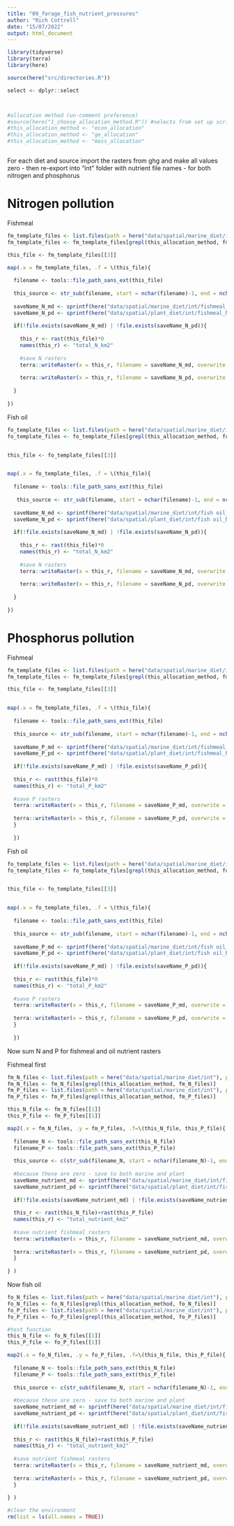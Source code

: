 ```yaml
---
title: "09_forage_fish_nutrient_pressures"
author: "Rich Cottrell"
date: "15/07/2022"
output: html_document
---
```



```r

library(tidyverse)
library(terra)
library(here)

source(here("src/directories.R"))

select <- dplyr::select



#allocation method (un-comment preference)
#source(here("1_choose_allocation_method.R")) #selects from set up script
#this_allocation_method <- "econ_allocation"
#this_allocation_method <- "ge_allocation"
#this_allocation_method <- "mass_allocation"



```

For each diet and source import the rasters from ghg and make all values zero - then re-export into "int" folder with nutrient file names - for both nitrogen and phosphorus

# Nitrogen pollution

Fishmeal

```r

fm_template_files <- list.files(path = here("data/spatial/marine_diet/int"), pattern = "fishmeal_ghg_km2", full.names = TRUE)
fm_template_files <- fm_template_files[grepl(this_allocation_method, fm_template_files)]

this_file <- fm_template_files[[3]]

map(.x = fm_template_files, .f = \(this_file){
  
  filename <- tools::file_path_sans_ext(this_file)
  
  this_source <- str_sub(filename, start = nchar(filename)-1, end = nchar(filename))
  
  saveName_N_md <- sprintf(here("data/spatial/marine_diet/int/fishmeal_N_km2_%s_%s.tif"), this_allocation_method, this_source)
  saveName_N_pd <- sprintf(here("data/spatial/plant_diet/int/fishmeal_N_km2_%s_%s.tif"), this_allocation_method, this_source)
  
  if(!file.exists(saveName_N_md) | !file.exists(saveName_N_pd)){
    
    this_r <- rast(this_file)*0
    names(this_r) <- "total_N_km2"
    
    #save N rasters
    terra::writeRaster(x = this_r, filename = saveName_N_md, overwrite = TRUE)
    
    terra::writeRaster(x = this_r, filename = saveName_N_pd, overwrite = TRUE)
    
  }
  
})

```

Fish oil

```r

fo_template_files <- list.files(path = here("data/spatial/marine_diet/int"), pattern = "fish oil_ghg", full.names = TRUE)
fo_template_files <- fo_template_files[grepl(this_allocation_method, fo_template_files)]


this_file <- fo_template_files[[3]]


map(.x = fo_template_files, .f = \(this_file){
  
  filename <- tools::file_path_sans_ext(this_file)
  
   this_source <- str_sub(filename, start = nchar(filename)-1, end = nchar(filename))
  
  saveName_N_md <- sprintf(here("data/spatial/marine_diet/int/fish oil_N_km2_%s_%s.tif"), this_allocation_method, this_source)
  saveName_N_pd <- sprintf(here("data/spatial/plant_diet/int/fish oil_N_km2_%s_%s.tif"), this_allocation_method, this_source)
  
  if(!file.exists(saveName_N_md) | !file.exists(saveName_N_pd)){
    
    this_r <- rast(this_file)*0
    names(this_r) <- "total_N_km2"
    
    #save N rasters
    terra::writeRaster(x = this_r, filename = saveName_N_md, overwrite = TRUE)
    
    terra::writeRaster(x = this_r, filename = saveName_N_pd, overwrite = TRUE)
    
  }
  
})

```



# Phosphorus pollution

Fishmeal

```r
fm_template_files <- list.files(path = here("data/spatial/marine_diet/int"), pattern = "fishmeal_ghg_km2", full.names = TRUE)
fm_template_files <- fm_template_files[grepl(this_allocation_method, fm_template_files)]

this_file <- fm_template_files[[3]]


map(.x = fm_template_files, .f = \(this_file){
  
  filename <- tools::file_path_sans_ext(this_file)
  
  this_source <- str_sub(filename, start = nchar(filename)-1, end = nchar(filename))
  
  saveName_P_md <- sprintf(here("data/spatial/marine_diet/int/fishmeal_P_km2_%s_%s.tif"), this_allocation_method, this_source)
  saveName_P_pd <- sprintf(here("data/spatial/plant_diet/int/fishmeal_P_km2_%s_%s.tif"), this_allocation_method, this_source)
  
  if(!file.exists(saveName_P_md) | !file.exists(saveName_P_pd)){
  
  this_r <- rast(this_file)*0
  names(this_r) <- "total_P_km2"
  
  #save P rasters
  terra::writeRaster(x = this_r, filename = saveName_P_md, overwrite = TRUE)
  
  terra::writeRaster(x = this_r, filename = saveName_P_pd, overwrite = TRUE)
  }
  
  })


```


Fish oil 

```r
fo_template_files <- list.files(path = here("data/spatial/marine_diet/int"), pattern = "fish oil_ghg", full.names = TRUE)
fo_template_files <- fo_template_files[grepl(this_allocation_method, fo_template_files)]


this_file <- fo_template_files[[3]]


map(.x = fo_template_files, .f = \(this_file){
  
  filename <- tools::file_path_sans_ext(this_file)
  
  this_source <- str_sub(filename, start = nchar(filename)-1, end = nchar(filename))
  
  saveName_P_md <- sprintf(here("data/spatial/marine_diet/int/fish oil_P_km2_%s_%s.tif"), this_allocation_method, this_source)
  saveName_P_pd <- sprintf(here("data/spatial/plant_diet/int/fish oil_P_km2_%s_%s.tif"), this_allocation_method, this_source)
  
  if(!file.exists(saveName_P_md) | !file.exists(saveName_P_pd)){
  
  this_r <- rast(this_file)*0
  names(this_r) <- "total_P_km2"
  
  #save P rasters
  terra::writeRaster(x = this_r, filename = saveName_P_md, overwrite = TRUE)
  
  terra::writeRaster(x = this_r, filename = saveName_P_pd, overwrite = TRUE)
  }
  
  })


```

Now sum N and P for fishmeal and oil nutrient rasters

Fishmeal first

```r
fm_N_files <- list.files(path = here("data/spatial/marine_diet/int"), pattern = "fishmeal_N", full.names = TRUE)
fm_N_files <- fm_N_files[grepl(this_allocation_method, fm_N_files)]
fm_P_files <- list.files(path = here("data/spatial/marine_diet/int"), pattern = "fishmeal_P", full.names = TRUE)
fm_P_files <- fm_P_files[grepl(this_allocation_method, fm_P_files)]

this_N_file <- fm_N_files[[1]]
this_P_file <- fm_P_files[[1]]

map2(.x = fm_N_files, .y = fm_P_files, .f=\(this_N_file, this_P_file){
  
  filename_N <- tools::file_path_sans_ext(this_N_file)
  filename_P <- tools::file_path_sans_ext(this_P_file)
  
  this_source <- c(str_sub(filename_N, start = nchar(filename_N)-1, end= nchar(filename_N)), str_sub(filename_P, start = nchar(filename_P)-1, end= nchar(filename_P))) |> unique()
  
  #because these are zero - save to both marine and plant
  saveName_nutrient_md <- sprintf(here("data/spatial/marine_diet/int/fishmeal_nutrient_km2_%s_%s.tif"), this_allocation_method, this_source)
  saveName_nutrient_pd <- sprintf(here("data/spatial/plant_diet/int/fishmeal_nutrient_km2_%s_%s.tif"), this_allocation_method, this_source)
  
  if(!file.exists(saveName_nutrient_md) | !file.exists(saveName_nutrient_pd)){
  
  this_r <- rast(this_N_file)+rast(this_P_file)
  names(this_r) <- "total_nutrient_km2"
  
  #save nutrient fishmeal rasters
  terra::writeRaster(x = this_r, filename = saveName_nutrient_md, overwrite = TRUE)
  
  terra::writeRaster(x = this_r, filename = saveName_nutrient_pd, overwrite = TRUE)
  }
  
} )

```


Now fish oil

```r
fo_N_files <- list.files(path = here("data/spatial/marine_diet/int"), pattern = "fish oil_N", full.names = TRUE)
fo_N_files <- fo_N_files[grepl(this_allocation_method, fo_N_files)]
fo_P_files <- list.files(path = here("data/spatial/marine_diet/int"), pattern = "fish oil_P", full.names = TRUE)
fo_P_files <- fo_P_files[grepl(this_allocation_method, fo_P_files)]

#test function
this_N_file <- fo_N_files[[1]]
this_P_file <- fo_P_files[[1]]

map2(.x = fo_N_files, .y = fo_P_files, .f=\(this_N_file, this_P_file){
  
  filename_N <- tools::file_path_sans_ext(this_N_file)
  filename_P <- tools::file_path_sans_ext(this_P_file)
  
  this_source <- c(str_sub(filename_N, start = nchar(filename_N)-1, end= nchar(filename_N)), str_sub(filename_P, start = nchar(filename_P)-1, end= nchar(filename_P))) |> unique()
  
  #because these are zero - save to both marine and plant
  saveName_nutrient_md <- sprintf(here("data/spatial/marine_diet/int/fish oil_nutrient_km2_%s_%s.tif"), this_allocation_method, this_source)
  saveName_nutrient_pd <- sprintf(here("data/spatial/plant_diet/int/fish oil_nutrient_km2_%s_%s.tif"), this_allocation_method, this_source)
  
  if(!file.exists(saveName_nutrient_md) | !file.exists(saveName_nutrient_pd)){
  
  this_r <- rast(this_N_file)+rast(this_P_file)
  names(this_r) <- "total_nutrient_km2"
  
  #save nutrient fishmeal rasters
  terra::writeRaster(x = this_r, filename = saveName_nutrient_md, overwrite = TRUE)
  
  terra::writeRaster(x = this_r, filename = saveName_nutrient_pd, overwrite = TRUE)
  }
  
} )

```

```r
#clear the environment
rm(list = ls(all.names = TRUE))
```


